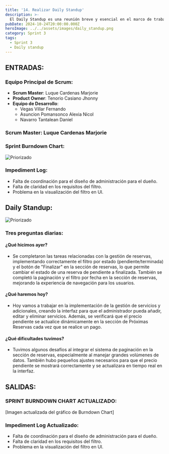 ```yaml
---
title: '14. Realizar Daily Standup'
description: >-
  El Daily Standup es una reunión breve y esencial en el marco de trabajo Scrum, donde el equipo se reúne diariamente para compartir avances, identificar impedimentos y planificar las actividades del día. Esta práctica fomenta la comunicación continua y la colaboración entre los miembros del equipo, permitiendo ajustes rápidos en el trabajo en curso. Cada miembro del equipo reporta lo que hizo el día anterior, lo que planea hacer hoy y cualquier obstáculo que esté enfrentando. A través de este proceso, se asegura que todos estén alineados y enfocados en los objetivos del sprint, facilitando un entorno de trabajo ágil y eficiente.
pubDate: 2024-10-24T20:00:00.000Z
heroImage: ../../assets/images/daily_standup.png
category: Sprint 3
tags:
  - Sprint 3
  - Daily standup
---
```


## ENTRADAS:
### Equipo Principal de Scrum:
- **Scrum Master**: Luque Cardenas Marjorie
- **Product Owner**: Tenorio Casiano Jhonny
- **Equipo de Desarrollo**:
  - Vegas Villar Fernando
  - Asuncion Pomansonco Alexia Nicol
  - Navarro Tantalean Daniel

### Scrum Master: Luque Cardenas Marjorie

### Sprint Burndown Chart:

![Priorizado](../../assets/images/post13.3.jpg)

### Impediment Log:
- Falta de coordinación para el diseño de administración para el dueño.
- Falta de claridad en los requisitos del filtro.
- Problema en la visualización del filtro en UI.

## Daily Standup:

![Priorizado](../../assets/images/dayli.14.jpg)
### Tres preguntas diarias:

#### ¿Qué hicimos ayer?
- Se completaron las tareas relacionadas con la gestión de reservas, implementando correctamente el filtro por estado (pendiente/terminada) y el botón de "Finalizar" en la sección de reservas, lo que permite cambiar el estado de una reserva de pendiente a finalizada. También se completó la paginación y el filtro por fecha en la sección de reservas, mejorando la experiencia de navegación para los usuarios.

#### ¿Qué haremos hoy?
- Hoy vamos a trabajar en la implementación de la gestión de servicios y adicionales, creando la interfaz para que el administrador pueda añadir, editar y eliminar servicios. Además, se verificará que el precio pendiente se actualice dinámicamente en la sección de Próximas Reservas cada vez que se realice un pago.

#### ¿Qué dificultades tuvimos?
- Tuvimos algunos desafíos al integrar el sistema de paginación en la sección de reservas, especialmente al manejar grandes volúmenes de datos. También hubo pequeños ajustes necesarios para que el precio pendiente se mostrará correctamente y se actualizara en tiempo real en la interfaz.

## SALIDAS:
### SPRINT BURNDOWN CHART ACTUALIZADO:
[Imagen actualizada del gráfico de Burndown Chart]

### Impediment Log Actualizado:
- Falta de coordinación para el diseño de administración para el dueño.
- Falta de claridad en los requisitos del filtro.
- Problema en la visualización del filtro en UI.
